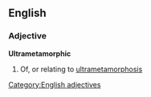 ==English==
===Adjective===
'''Ultrametamorphic'''
#Of, or relating to [[ultrametamorphosis]]
[[Category:English adjectives]]